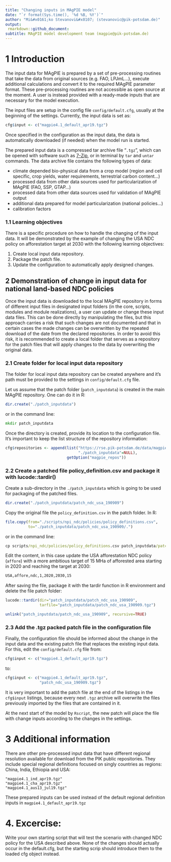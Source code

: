 ```yaml
---
title: "Changing inputs in MAgPIE model"
date: "`r format(Sys.time(), '%d %B, %Y')`"
author: "Mi&#x0161;ko Stevanovi&#x0107; (stevanovic@pik-potsdam.de)"
output:
 rmarkdown::github_document:
subtitle: MAgPIE model development team (magpie@pik-potsdam.de)
---
```


# 1 Introduction

The input data for MAgPIE is prepared by a set of pre-processing routines that take the data from original sources (e.g. FAO, LPJmL...), execute additional calculations and convert it to the required MAgPIE parameter format. These pre-processing routines are not accessible as open source at the moment. A user is instead provided with a ready-made inputs that are necessary for the model execution. 

The input files are setup in the config file `config/default.cfg`, usually at the beginning of the settings. Currently, the input data is set as: 

```r
cfg$input <- c("magpie4.1_default_apr19.tgz")
```

Once specified in the configuration as the input data, the data is automatically downloaded (if needed) when the model run is started. 

The prepared input data is a compressed tar archive file "`.tgz`", which can be opened with software such as [7-Zip](https://www.7-zip.org/), or in terminal by `tar` and `untar` commands. The data archive file contains the following types of data: 

* climate depended bio-physical data from a crop model (region and cell specific, crop yields, water requirements, terrestrial carbon content...) 
* processed data from other data sources used for particularization of MAgPIE (FAO, SSP, GTAP...)
* processed data from other data sources used for validation of MAgPIE output
* additional data prepared for model particularization (national policies...)
* calibration factors 

### 1.1 Learning objectives

There is a specific procedure on how to handle the changing of the input data. It will be demonstrated by the example of changing the USA NDC policy on afforestation target at 2030 with the following learning objectives: 

1. Create local input data repository. 
2. Package the patch file.
3. Update the configuration to automatically apply designed changes.

## 2 Demonstration of change in input data for national land-based NDC policies

Once the input data is downloaded to the local MAgPIE repository in forms of different input files in designated input folders (in the core, scripts, modules and module realizations), a user can update or change these input data files. This can be done directly by manipulating the files, but this approach carries a risk that such changes are not documented and that in certain cases the made changes can be overwritten by the repeated download of the date from the declared repositories. In order to avoid this risk, it is recommended to create a local folder that serves as a repository for the patch files that will apply changes to the data by overwriting the original data.  

### 2.1 Create folder for local input data repository

The folder for local input data repository can be created anywhere and it's path must be provided to the settings in `config/default.cfg` file. 

Let us assume that the patch folder (`patch_inputdata`) is created in the main MAgPIE repository. One can do it in R: 

```r
dir.create("./patch_inputdata")
```
or in the command line:
```cmd
mkdir patch_inputdata
```

Once the directory is created, provide its location to the configuration file. It's important to keep the list structure of the repository information: 
```r
cfg$repositories <- append(list("https://rse.pik-potsdam.de/data/magpie/public"=NULL,
                                "./patch_inputdata"=NULL),
                           getOption("magpie_repos"))
```


### 2.2 Create a patched file policy_definition.csv and package it with lucode::tardir()

Create a sub-directory in the `./patch_inputdata` which is going to be used for packaging of the patched files. 
```r
dir.create("./patch_inputdata/patch_ndc_usa_190909")
```


Copy the original file the `policy_definition.csv` in the patch folder. 
In R: 
```r
file.copy(from="./scripts/npi_ndc/policies/policy_definitions.csv",
          to="./patch_inputdata/patch_ndc_usa_190909/.")
```
or in the command line:
```cmd
cp scripts/npi_ndc/policies/policy_definitions.csv patch_inputdata/patch_ndc_usa_190909/.
```

Edit the content, in this case update the USA  afforestation NDC policy (`affore`) with a more ambitious target of 15 MHa of afforested area starting in 2020 and reaching the target at 2030:  
```txt
USA,affore,ndc,1,2020,2030,15
```

After saving the file, package it with the tardir function in R environment and delete the file patch folder: 
```r
lucode::tardir(dir="patch_inputdata/patch_ndc_usa_190909",
               tarfile="patch_inputdata/patch_ndc_usa_190909.tgz")

unlink("patch_inputdata/patch_ndc_usa_190909", recursive=TRUE)
```

### 2.3 Add the .tgz packed patch file in the configuration file

Finally, the configuration file should be informed about the change in the input data and the existing patch file that replaces the existing input data. For this, edit the `config/default.cfg` file from: 
```r
cfg$input <- c("magpie4.1_default_apr19.tgz")
```
to: 
```r
cfg$input <- c("magpie4.1_default_apr19.tgz",
               "patch_ndc_usa_190909.tgz")
```
It is very important to add the patch file at the end of the listings in the `cfg$input` listings, because every next `.tgz` archive will overwrite the files previously imported by the files that are contained in it. 

At the next start of the model by `Rscript`, the new patch will place the file with change inputs according to the changes in the settings. 

# 3 Additional information 

There are other pre-processed input data that have different regional resolution available for download from the PIK public repositories. They include special regional definitions focused on singly countries as regions: China, India, Ethiopia and USA: 
```text
"magpie4.1_ind_apr19.tgz"
"magpie4.1_cha_apr19.tgz"
"magpie4.1_aus13_jul19.tgz"
```
These prepared inputs can be used instead of the default regional definition inputs in `magpie4.1_default_apr19.tgz`

# 4. Excercise: 

Write your own starting script that will test the scenario with changed NDC policy for the USA described above. None of the changes should actually occur in the default.cfg, but the starting scrip should introduce them to the loaded cfg object instead. 

